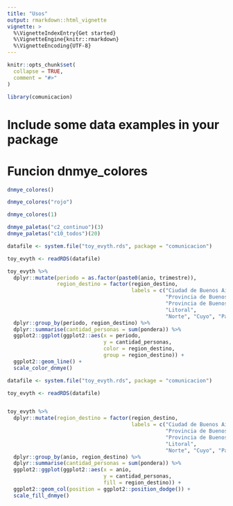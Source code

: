 ```yaml
---
title: "Usos"
output: rmarkdown::html_vignette
vignette: >
  %\VignetteIndexEntry{Get started}
  %\VignetteEngine{knitr::rmarkdown}
  %\VignetteEncoding{UTF-8}
---
```


```r
knitr::opts_chunk$set(
  collapse = TRUE,
  comment = "#>"
)
```

```r
library(comunicacion)
```

<!-- This vignette is generated by fusen: do not edit by hand -->

<!-- Run this 'development' chunk -->
<!-- Store every call to library() that you need to explore your functions -->


<!--
 You need to run the 'description' chunk in the '0-dev_history.Rmd' file before continuing your code there.

If it is the first time you use {fusen}, after 'description', you can directly run the last chunk of the present file with inflate() inside.
--> 


# Include some data examples in your package

<!-- 
 Store your dataset in a directory named "inst/" at the root of your project.
 Use it for your tests in this Rmd thanks to `pkgload::load_all()` to make it available
and `system.file()` to read it in your examples.
-->


# Funcion dnmye_colores

<!--
Creo funcion
-->


<!--
Creo ejemplos ed uso
-->


```r
dnmye_colores()

dnmye_colores("rojo")

dnmye_colores(1)
```

<!--
Creo testeos de resultados
-->


<!--
Creo Funcion
-->


<!--
Creo ejemplos de uso
-->


```r
dnmye_paletas("c2_continuo")(3)
dnmye_paletas("c10_todos")(20)
```

<!--
Creo testeo de resultados
-->



<!--
Creo funcion
-->


<!--
Creo ejemplos de uso
-->


```r

datafile <- system.file("toy_evyth.rds", package = "comunicacion")

toy_evyth <- readRDS(datafile)

toy_evyth %>% 
  dplyr::mutate(periodo = as.factor(paste0(anio, trimestre)),
                region_destino = factor(region_destino, 
                                        labels = c("Ciudad de Buenos Aires", 
                                                   "Provincia de Buenos Aires - Partidos del GBA",
                                                   "Provincia de Buenos Aires - Resto", "Centro", 
                                                   "Litoral", 
                                                   "Norte", "Cuyo", "Patagonia"))) %>% 
  dplyr::group_by(periodo, region_destino) %>% 
  dplyr::summarise(cantidad_personas = sum(pondera)) %>% 
  ggplot2::ggplot(ggplot2::aes(x = periodo, 
                               y = cantidad_personas, 
                               color = region_destino, 
                               group = region_destino)) +
  ggplot2::geom_line() +
  scale_color_dnmye()

```

<!--
Creo testeos de resultados
-->



<!--
Creo funcion 
-->


<!--
Creo ejemplos de uso
-->


```r

datafile <- system.file("toy_evyth.rds", package = "comunicacion")

toy_evyth <- readRDS(datafile)


toy_evyth %>% 
  dplyr::mutate(region_destino = factor(region_destino, 
                                        labels = c("Ciudad de Buenos Aires", 
                                                   "Provincia de Buenos Aires - Partidos del GBA",
                                                   "Provincia de Buenos Aires - Resto", "Centro", 
                                                   "Litoral", 
                                                   "Norte", "Cuyo", "Patagonia"))) %>% 
  dplyr::group_by(anio, region_destino) %>% 
  dplyr::summarise(cantidad_personas = sum(pondera)) %>% 
  ggplot2::ggplot(ggplot2::aes(x = anio, 
                               y = cantidad_personas, 
                               fill = region_destino)) +
  ggplot2::geom_col(position = ggplot2::position_dodge()) +
  scale_fill_dnmye()
```

<!--
Creo testeos de resultados
-->

<!--

# There can be development actions

Create a chunk with 'development' actions

- The chunk needs to be named `development` or `dev`
- It contains functions that are used for package development only
- Note that you may want to store most of these functions in the 0-dev_history.Rmd file

These are only included in the present flat template file, their content will not be part of the package anywhere else.
-->

